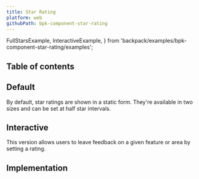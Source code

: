 ```yaml
---
title: Star Rating
platform: web
githubPath: bpk-component-star-rating
---
```



  FullStarsExample,
  InteractiveExample,
} from 'backpack/examples/bpk-component-star-rating/examples';

## Table of contents

## Default

By default, star ratings are shown in a static form. They're available in two sizes and can be set at half star intervals.

<PresentationBlock>
  <FullStarsExample />
</PresentationBlock>

## Interactive

This version allows users to leave feedback on a given feature or area by setting a rating.

<PresentationBlock>
  <InteractiveExample />
</PresentationBlock>

## Implementation

<Readme />
